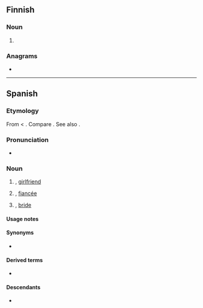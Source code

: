 ==Finnish==

===Noun===
{{head|fi|noun form}}

# {{infl of|fi|nova||ptv|p}}

===Anagrams===
* {{anagrams|fi|a=ainov|aivon|avion|avoin|nivoa|oivan|ovina|vaino|vaoin|vinoa|voina}}

----

==Spanish==

===Etymology===
From {{etyl|VL.|es}} {{m|la||*novia}} < {{etyl|la|es}} {{m|la|nova}}. Compare {{cog|pt|noiva}}. See also {{m|es|novio}}.

===Pronunciation===
* {{es-IPA}}

===Noun===
{{es-noun|f|m=novio}}

# {{feminine noun of|es|novio}}, [[girlfriend]]
# {{feminine noun of|es|novio}}, [[fiancée]]
# {{lb|es|wedding}} {{feminine noun of|es|novio}}, [[bride]]

====Usage notes====
{{es-note-noun-mf|novio}}

====Synonyms====
* {{l|es|prometida}} {{g|f}}

====Derived terms====
* {{l|es|compuesto y sin novia}}

====Descendants====
* {{desc|tl|nobya|bor=1}}